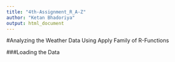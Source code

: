 ```yaml
---
title: "4th-Assignment_R_A-Z"
author: "Ketan Bhadoriya"
output: html_document
---
```


#Analyzing the Weather Data Using Apply Family of R-Functions

###Loading the Data

```r

```